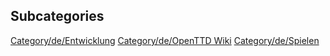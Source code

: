 
== Subcategories ==
[[Category/de/Entwicklung]]
[[Category/de/OpenTTD Wiki]]
[[Category/de/Spielen]]
